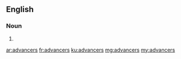 ==English==

===Noun===
{{head|en}}
# {{plural of|advancer}}

[[ar:advancers]]
[[fr:advancers]]
[[ku:advancers]]
[[mg:advancers]]
[[my:advancers]]